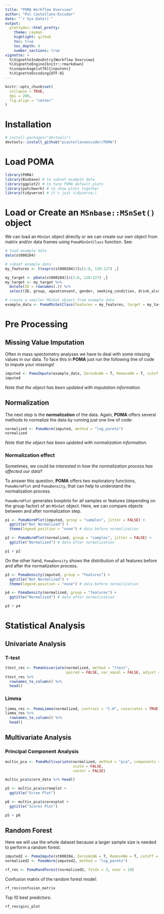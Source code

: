 ```yaml
---
title: "POMA Workflow Overview"
author: "Pol Castellano-Escuder"
date: "`r Sys.Date()`"
output:
  prettydoc::html_pretty:
    theme: cayman
    highlight: github
    toc: true
    toc_depth: 4
    number_sections: true
vignette: >
  %\VignetteIndexEntry{Workflow Overview}
  %\VignetteEngine{knitr::rmarkdown}
  %\usepackage[utf8]{inputenc}
  %\VignetteEncoding{UTF-8}
---
```


```r
knitr::opts_chunk$set(
  collapse = TRUE,
  dpi = 200,
  fig.align = "center"
)
```

# Installation

```r
# install.packages("devtools")
devtools::install_github("pcastellanoescuder/POMA")
```

# Load POMA

```r
library(POMA)
library(Biobase) # to subset example data
library(ggplot2) # to tune POMA default plots
library(patchwork) # to show plots together
library(tidyverse) # it's just tidyverse;)
```

# Load or Create an `MSnbase::MSnSet()` object

We can load an `MSnSet` object directly or we can create our own object from matrix and/or data frames using `PomaMSnSetClass` function. See:

```r
# load example data
data(st000284)

# subset example data
my_features <- t(exprs(st000284))[c(1:8, 120:127) ,]

my_target <- pData(st000284)[c(1:8, 120:127) ,]
my_target <- my_target %>%
  mutate(ID = rownames(.)) %>%
  select(ID, group, ageatconsent, gender, smoking_condition, drink_alcohol)

# create a smaller MSnSet object from example data
example_data <- PomaMSnSetClass(features = my_features, target = my_target)
```

# Pre Processing

## Missing Value Imputation

Often in mass spectometry analyses we have to deal with some missing values in our data. To face this in **POMA** just run the following line of code to impute your missings!

```r
imputed <- PomaImpute(example_data, ZerosAsNA = T, RemoveNA = T, cutoff = 20, method = "knn")
imputed
```

_Note that the object has been updated with imputation information._

## Normalization

The next step is the **normalization** of the data. Again, **POMA** offers several methods to normalize the data by running just one line of code:

```r
normalized <- PomaNorm(imputed, method = "log_pareto")
normalized
```

_Note that the object has been updated with normalization information._

### Normalization effect

Sometimes, we could be interested in _how the normalization process has affected our data_?  

To answer this question, **POMA** offers two exploratory functions, `PomaNormPlot` and `PomaDensity`, that can help to understand the normalization process.

`PomaNormPlot` generates boxplots for all samples or features (depending on the group factor) of an `MSnSet` object. Here, we can compare objects between and after normalization step.

```r
p1 <- PomaNormPlot(imputed, group = "samples", jitter = FALSE) +
  ggtitle("Not Normalized") +
  theme(legend.position = "none") # data before normalization

p2 <- PomaNormPlot(normalized, group = "samples", jitter = FALSE) +
  ggtitle("Normalized") # data after normalization

p1 + p2
```

On the other hand, `PomaDensity` shows the distribution of all features before and after the normalization process. 

```r
p3 <- PomaDensity(imputed, group = "features") +
  ggtitle("Not Normalized") +
  theme(legend.position = "none") # data before normalization

p4 <- PomaDensity(normalized, group = "features") +
  ggtitle("Normalized") # data after normalization

p3 + p4
```

# Statistical Analysis

## Univariate Analysis

### T-test

```r
ttest_res <- PomaUnivariate(normalized, method = "ttest", 
                            paired = FALSE, var_equal = FALSE, adjust = "fdr")
ttest_res %>% 
  rownames_to_column() %>% 
  head()
```

### Limma

```r
limma_res <- PomaLimma(normalized, contrast = "C-H", covariates = TRUE, adjust = "fdr")
limma_res %>% 
  rownames_to_column() %>% 
  head()
```

## Multivariate Analysis

### Principal Component Analysis

```r
multiv_pca <- PomaMultivariate(normalized, method = "pca", components = 5,
                               scale = FALSE,
                               center = FALSE)
```

```r
multiv_pca$score_data %>% head()
```

```r
p5 <- multiv_pca$screeplot +
  ggtitle("Scree Plot")

p6 <- multiv_pca$scoresplot +
  ggtitle("Scores Plot")

p5 + p6
```

## Random Forest

Here we will use the whole dataset because a larger sample size is needed to perform a random forest.  
```r
imputed2 <- PomaImpute(st000284, ZerosAsNA = T, RemoveNA = T, cutoff = 20, method = "knn")
normalized2 <- PomaNorm(imputed2, method = "log_pareto")

rf_res <- PomaRandForest(normalized2, folds = 3, nvar = 10)
```

Confusion matrix of the random forest model:  

```r
rf_res$confusion_matrix
```

Top 10 best predictors:  

```r
rf_res$gini_plot
```

